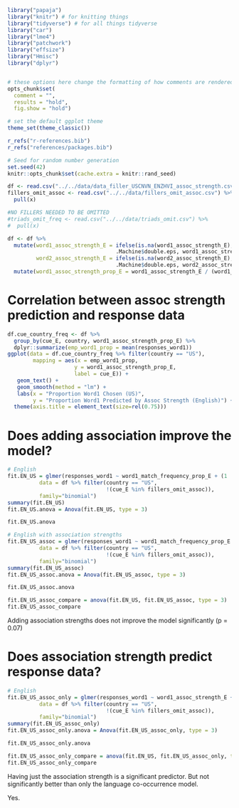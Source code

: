 ```r
library("papaja")
library("knitr") # for knitting things
library("tidyverse") # for all things tidyverse
library("car")
library("lme4")
library("patchwork")
library("effsize")
library("Hmisc")
library("dplyr")


# these options here change the formatting of how comments are rendered
opts_chunk$set(
  comment = "",
  results = "hold",
  fig.show = "hold")

# set the default ggplot theme 
theme_set(theme_classic())

r_refs("r-references.bib")
r_refs("references/packages.bib")

```

```r
# Seed for random number generation
set.seed(42)
knitr::opts_chunk$set(cache.extra = knitr::rand_seed)
```

```r
df <- read.csv("../../data/data_filler_USCNVN_ENZHVI_assoc_strength.csv")
fillers_omit_assoc <- read.csv("../../data/fillers_omit_assoc.csv") %>%
  pull(x)

#NO FILLERS NEEDED TO BE OMITTED
#triads_omit_freq <- read.csv("../../data/triads_omit.csv") %>%
#  pull(x)
```

```r
df <- df %>%
  mutate(word1_assoc_strength_E = ifelse(is.na(word1_assoc_strength_E), 
                                  .Machine$double.eps, word1_assoc_strength_E),
         word2_assoc_strength_E = ifelse(is.na(word2_assoc_strength_E), 
                                  .Machine$double.eps, word2_assoc_strength_E)) %>%
  mutate(word1_assoc_strength_prop_E = word1_assoc_strength_E / (word1_assoc_strength_E + word2_assoc_strength_E))
```

# Correlation between assoc strength prediction and response data
```r
df.cue_country_freq <- df %>%
  group_by(cue_E, country, word1_assoc_strength_prop_E) %>%
  dplyr::summarize(emp_word1_prop = mean(responses_word1))
ggplot(data = df.cue_country_freq %>% filter(country == "US"), 
        mapping = aes(x = emp_word1_prop, 
                     y = word1_assoc_strength_prop_E,
                     label = cue_E)) +
   geom_text() + 
   geom_smooth(method = "lm") +
   labs(x = "Proportion Word1 Chosen (US)", 
        y = "Proportion Word1 Predicted by Assoc Strength (English)") + 
  theme(axis.title = element_text(size=rel(0.75)))
```

# Does adding association improve the model?
```r
# English 
fit.EN_US = glmer(responses_word1 ~ word1_match_frequency_prop_E + (1 | subject) + (1 | cue_E), 
          data = df %>% filter(country == "US", 
                               !(cue_E %in% fillers_omit_assoc)), 
          family="binomial")
summary(fit.EN_US)
fit.EN_US.anova = Anova(fit.EN_US, type = 3)

fit.EN_US.anova

# English with association strengths
fit.EN_US_assoc = glmer(responses_word1 ~ word1_match_frequency_prop_E + word1_assoc_strength_E + (1 | subject) + (1 | cue_E), 
          data = df %>% filter(country == "US", 
                               !(cue_E %in% fillers_omit_assoc)), 
          family="binomial")
summary(fit.EN_US_assoc)
fit.EN_US_assoc.anova = Anova(fit.EN_US_assoc, type = 3)

fit.EN_US_assoc.anova

fit.EN_US_assoc_compare = anova(fit.EN_US, fit.EN_US_assoc, type = 3)
fit.EN_US_assoc_compare
```

Adding association strengths does not improve the model significantly (p = 0.07)

# Does association strength predict response data?
```r
# English 
fit.EN_US_assoc_only = glmer(responses_word1 ~ word1_assoc_strength_E + (1 | subject) + (1 | cue_E), 
          data = df %>% filter(country == "US", 
                               !(cue_E %in% fillers_omit_assoc)),
          family="binomial")
summary(fit.EN_US_assoc_only)
fit.EN_US_assoc_only.anova = Anova(fit.EN_US_assoc_only, type = 3)

fit.EN_US_assoc_only.anova

fit.EN_US_assoc_only_compare = anova(fit.EN_US, fit.EN_US_assoc_only, type = 3)
fit.EN_US_assoc_only_compare
```

Having just the association strength is a significant predictor. But not significantly better than only the language co-occurrence model. 

Yes. 